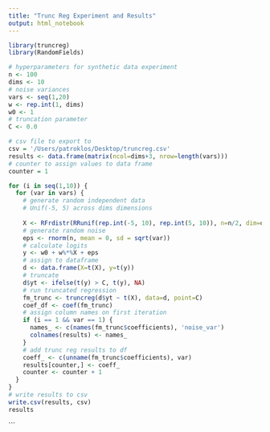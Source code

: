 ```yaml
---
title: "Trunc Reg Experiment and Results"
output: html_notebook
---
```

```r
library(truncreg)
library(RandomFields)
```


```r
# hyperparameters for synthetic data experiment
n <- 100
dims <- 10
# noise variances
vars <- seq(1,20)
w <- rep.int(1, dims)
w0 <- 1
# truncation parameter 
C <- 0.0

# csv file to export to
csv = '/Users/patroklos/Desktop/truncreg.csv'
results <- data.frame(matrix(ncol=dims+3, nrow=length(vars)))
# counter to assign values to data frame
counter = 1

for (i in seq(1,10)) { 
  for (var in vars) { 
    # generate random independent data
    # Unif(-5, 5) across dims dimensions
    
    X <- RFrdistr(RRunif(rep.int(-5, 10), rep.int(5, 10)), n=n/2, dim=dims)
    # generate random noise
    eps <- rnorm(n, mean = 0, sd = sqrt(var))
    # calculate logits 
    y <- w0 + w%*%X + eps
    # assign to dataframe
    d <- data.frame(X=t(X), y=t(y))
    # truncate 
    d$yt <- ifelse(t(y) > C, t(y), NA)
    # run truncated regression 
    fm_trunc <- truncreg(d$yt ~ t(X), data=d, point=C)
    coef_df <- coef(fm_trunc)
    # assign column names on first iteration
    if (i == 1 && var == 1) { 
      names_ <- c(names(fm_trunc$coefficients), 'noise_var')
      colnames(results) <- names_
    }
    # add trunc reg results to df
    coeff_ <- c(unname(fm_trunc$coefficients), var)
    results[counter,] <- coeff_
    counter <- counter + 1
  }
}
# write results to csv
write.csv(results, csv)
results

```



```


